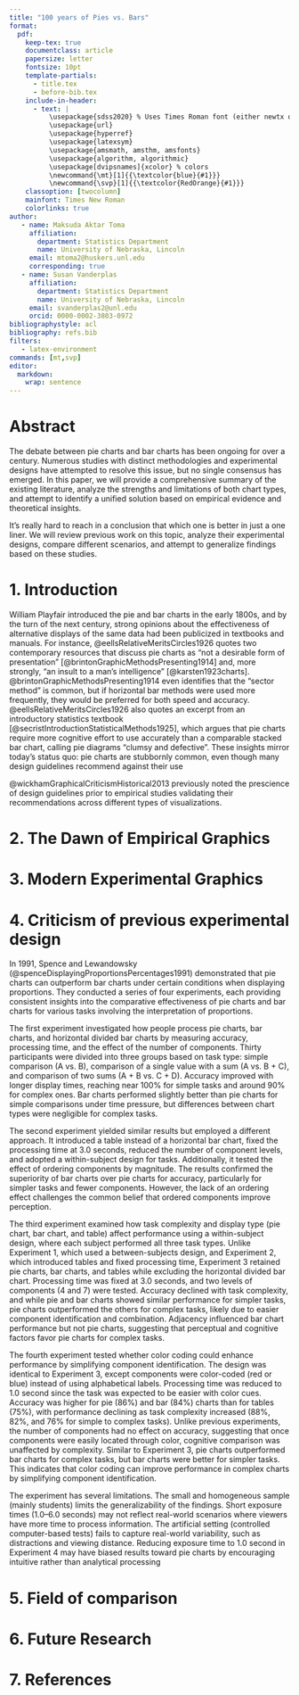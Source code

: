 ```yaml
---
title: "100 years of Pies vs. Bars"
format:
  pdf:
    keep-tex: true
    documentclass: article
    papersize: letter
    fontsize: 10pt
    template-partials:
      - title.tex
      - before-bib.tex
    include-in-header:
      - text: |
          \usepackage{sdss2020} % Uses Times Roman font (either newtx or times package)
          \usepackage{url}
          \usepackage{hyperref}
          \usepackage{latexsym}
          \usepackage{amsmath, amsthm, amsfonts}
          \usepackage{algorithm, algorithmic}
          \usepackage[dvipsnames]{xcolor} % colors
          \newcommand{\mt}[1]{{\textcolor{blue}{#1}}}
          \newcommand{\svp}[1]{{\textcolor{RedOrange}{#1}}}
    classoption: [twocolumn]
    mainfont: Times New Roman
    colorlinks: true
author:
   - name: Maksuda Aktar Toma
     affiliation:
       department: Statistics Department
       name: University of Nebraska, Lincoln
     email: mtoma2@huskers.unl.edu
     corresponding: true
   - name: Susan Vanderplas
     affiliation:
       department: Statistics Department
       name: University of Nebraska, Lincoln
     email: svanderplas2@unl.edu
     orcid: 0000-0002-3803-0972
bibliographystyle: acl
bibliography: refs.bib
filters:
   - latex-environment
commands: [mt,svp]
editor: 
  markdown: 
    wrap: sentence
---
```


# Abstract

The debate between pie charts and bar charts has been ongoing for over a century. Numerous studies with distinct methodologies and experimental designs have attempted to resolve this issue, but no single consensus has emerged. In this paper, we will provide a comprehensive summary of the existing literature, analyze the strengths and limitations of both chart types, and attempt to identify a unified solution based on empirical evidence and theoretical insights.

It's really hard to reach in a conclusion that which one is better in just a one liner. We will review previous work on this topic, analyze their experimental designs, compare different scenarios, and attempt to generalize findings based on these studies.


# 1. Introduction
William Playfair introduced the pie and bar charts in the early 1800s, and by the turn of the next century, strong opinions about the effectiveness of alternative displays of the same data had been publicized in textbooks and manuals.
For instance, @eellsRelativeMeritsCircles1926 quotes two contemporary resources that discuss pie charts as "not a desirable form of presentation"  [@brintonGraphicMethodsPresenting1914] and, more strongly, "an insult to a man's intelligence" [@karsten1923charts].
@brintonGraphicMethodsPresenting1914 even identifies that the "sector method" is common, but if horizontal bar methods were used more frequently, they would be preferred for both speed and accuracy.
@eellsRelativeMeritsCircles1926 also quotes an excerpt from an introductory statistics textbook [@secristIntroductionStatisticalMethods1925], which argues that pie charts require more cognitive effort to use accurately than a comparable stacked bar chart, calling pie diagrams "clumsy and defective".
These insights mirror today's status quo: pie charts are stubbornly common, even though many design guidelines recommend against their use 

@wickhamGraphicalCriticismHistorical2013 previously noted the prescience of design guidelines prior to empirical studies validating their recommendations across different types of visualizations.  

# 2. The Dawn of Empirical Graphics


# 3.  Modern Experimental Graphics


# 4. Criticism of previous experimental design 

In 1991, Spence and Lewandowsky (@spenceDisplayingProportionsPercentages1991) demonstrated that pie charts can outperform bar charts under certain conditions when displaying proportions. They conducted a series of four experiments, each providing consistent insights into the comparative effectiveness of pie charts and bar charts for various tasks involving the interpretation of proportions.

The first experiment investigated how people process pie charts, bar charts, and horizontal divided bar charts by measuring accuracy, processing time, and the effect of the number of components. Thirty participants were divided into three groups based on task type: simple comparison (A vs. B), comparison of a single value with a sum (A vs. B + C), and comparison of two sums (A + B vs. C + D). Accuracy improved with longer display times, reaching near 100% for simple tasks and around 90% for complex ones. Bar charts performed slightly better than pie charts for simple comparisons under time pressure, but differences between chart types were negligible for complex tasks.

The second experiment yielded similar results but employed a different approach. It introduced a table instead of a horizontal bar chart, fixed the processing time at 3.0 seconds, reduced the number of component levels, and adopted a within-subject design for tasks. Additionally, it tested the effect of ordering components by magnitude. The results confirmed the superiority of bar charts over pie charts for accuracy, particularly for simpler tasks and fewer components. However, the lack of an ordering effect challenges the common belief that ordered components improve perception.

The third experiment examined how task complexity and display type (pie chart, bar chart, and table) affect performance using a within-subject design, where each subject performed all three task types. Unlike Experiment 1, which used a between-subjects design, and Experiment 2, which introduced tables and fixed processing time, Experiment 3 retained pie charts, bar charts, and tables while excluding the horizontal divided bar chart. Processing time was fixed at 3.0 seconds, and two levels of components (4 and 7) were tested. Accuracy declined with task complexity, and while pie and bar charts showed similar performance for simpler tasks, pie charts outperformed the others for complex tasks, likely due to easier component identification and combination. Adjacency influenced bar chart performance but not pie charts, suggesting that perceptual and cognitive factors favor pie charts for complex tasks.

The fourth experiment tested whether color coding could enhance performance by simplifying component identification. The design was identical to Experiment 3, except components were color-coded (red or blue) instead of using alphabetical labels. Processing time was reduced to 1.0 second since the task was expected to be easier with color cues. Accuracy was higher for pie (86%) and bar (84%) charts than for tables (75%), with performance declining as task complexity increased (88%, 82%, and 76% for simple to complex tasks). Unlike previous experiments, the number of components had no effect on accuracy, suggesting that once components were easily located through color, cognitive comparison was unaffected by complexity. Similar to Experiment 3, pie charts outperformed bar charts for complex tasks, but bar charts were better for simpler tasks. This indicates that color coding can improve performance in complex charts by simplifying component identification.

The experiment has several limitations. The small and homogeneous sample (mainly students) limits the generalizability of the findings. Short exposure times (1.0–6.0 seconds) may not reflect real-world scenarios where viewers have more time to process information. The artificial setting (controlled computer-based tests) fails to capture real-world variability, such as distractions and viewing distance. Reducing exposure time to 1.0 second in Experiment 4 may have biased results toward pie charts by encouraging intuitive rather than analytical processing



# 5. Field of comparison

# 6. Future Research

# 7. References
